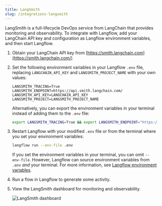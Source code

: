 ```yaml
---
title: LangSmith
slug: /integrations-langsmith
---
```


LangSmith is a full-lifecycle DevOps service from LangChain that provides monitoring and observability. To integrate with Langflow, add your LangChain API key and configuration as Langflow environment variables, and then start Langflow.

1. Obtain your LangChain API key from [https://smith.langchain.com](https://smith.langchain.com/)
2. Set the following environment variables in your Langflow `.env` file, replacing `LANGCHAIN_API_KEY` and `LANGSMITH_PROJECT_NAME` with your own values:

    ```text
    LANGSMITH_TRACING=True
    LANGSMITH_ENDPOINT=https://api.smith.langchain.com/
    LANGSMITH_API_KEY=LANGCHAIN_API_KEY
    LANGSMITH_PROJECT=LANGSMITH_PROJECT_NAME
    ```

    Alternatively, you can export the environment variables in your terminal instead of adding them to the `.env` file:

    ```bash
    export LANGSMITH_TRACING=True && export LANGSMITH_ENDPOINT="https://api.smith.langchain.com/" && export LANGSMITH_API_KEY="LANGCHAIN_API_KEY" && export LANGSMITH_PROJECT="LANGSMITH_PROJECT_NAME"
    ```

3. Restart Langflow with your modified `.env` file or from the terminal where you set your environment variables:

    ```bash
    langflow run --env-file .env
    ```

    If you set the environment variables in your terminal, you can omit `--env-file`.
    However, Langflow can source environment variables from `.env` _and_ your terminal.
    For more information, see [Langflow environment variables](/environment-variables).

4. Run a flow in Langflow to generate some activity.

5. View the LangSmith dashboard for monitoring and observability.

    ![LangSmith dashboard](/img/langsmith-dashboard.png)